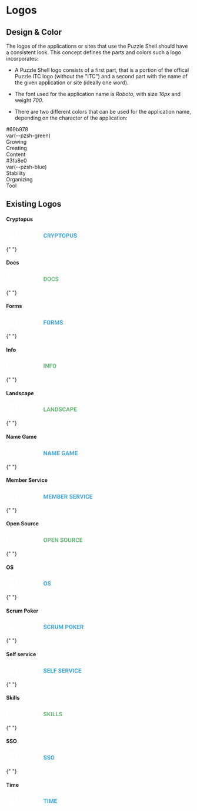 
<Meta title="Puzzle Shell/Components/Logos" />

# Logos

## Design & Color

The logos of the applications or sites that use the Puzzle Shell should have a consistent look. This concept defines the parts and colors such a logo incorporates:

- A Puzzle Shell logo consists of a first part, that is a portion of the offical Puzzle ITC logo (without the "ITC") and a second part with the name of the given application or site (ideally one word).

- The font used for the application name is _Roboto_, with size _16px_ and weight _700_.

- There are two different colors that can be used for the application name, depending on the character of the application:

<div style={{display: "flex", justifyContent: "space-around"}}>
  <div style={{backgroundColor: "#69b978", color: "#fff", width: "200px", height: "200px", borderRadius: "50%", display: "flex", flexDirection: "column", alignItems: "center", justifyContent: "center", textAlign: "center"}}>
    <div style={{fontSize: "1.25rem", fontWeight: "bold", marginBottom: "1rem"}}>
      #69b978<br/>
      var(--pzsh-green)
    </div>
    <div style={{fontSize: "1.25rem"}}>
      Growing<br/>
      Creating<br/>
      Content
    </div>
  </div>

  <div style={{backgroundColor: "#3fa8e0", color: "#fff", width: "200px", height: "200px", borderRadius: "50%", display: "flex", flexDirection: "column", alignItems: "center", justifyContent: "center", textAlign: "center"}}>
    <div style={{fontSize: "1.25rem", fontWeight: "bold", marginBottom: "1rem"}}>
      #3fa8e0<br/>
      var(--pzsh-blue)
    </div>
    <div style={{fontSize: "1.25rem"}}>
      Stability<br/>
      Organizing<br/>
      Tool
    </div>
  </div>
</div>

## Existing Logos

<div style={{backgroundColor: "#1e5a96", padding: "3rem", display: "flex", flexDirection: "column", gap: "3rem"}}>
  <h4 style={{display: "none"}}>Cryptopus</h4>
  <svg width="214" height="32" fill="none" xmlns="http://www.w3.org/2000/svg"><path d="M110.945 19.21c-.088 1.225-.541 2.188-1.359 2.892-.813.703-1.885 1.054-3.219 1.054-1.458 0-2.607-.49-3.445-1.468-.833-.985-1.25-2.334-1.25-4.047v-.696c0-1.093.193-2.057.578-2.89.385-.834.935-1.472 1.648-1.914.719-.448 1.553-.672 2.5-.672 1.313 0 2.37.351 3.172 1.054.802.704 1.266 1.69 1.391 2.961h-2.344c-.057-.734-.263-1.265-.617-1.593-.349-.334-.883-.5-1.602-.5-.781 0-1.367.28-1.757.843-.386.558-.584 1.425-.594 2.602v.86c0 1.228.185 2.127.555 2.695.375.567.963.851 1.765.851.724 0 1.263-.164 1.617-.492.36-.333.565-.846.618-1.54h2.343zm5.75-.374h-1.867V23h-2.344V11.625h4.227c1.344 0 2.38.3 3.109.898.729.6 1.094 1.446 1.094 2.54 0 .775-.169 1.424-.508 1.945-.333.515-.841.927-1.523 1.234l2.461 4.649V23h-2.516l-2.133-4.164zm-1.867-1.898h1.891c.588 0 1.044-.149 1.367-.446.323-.302.484-.716.484-1.242 0-.537-.153-.958-.461-1.266-.302-.307-.768-.46-1.398-.46h-1.883v3.414zm11.422-.188l2.367-5.125h2.563l-3.735 7.25V23h-2.383v-4.125l-3.734-7.25h2.57l2.352 5.125zm8.312 2.242V23h-2.343V11.625h4.437c.854 0 1.604.156 2.25.469.651.312 1.151.758 1.5 1.336.349.573.524 1.226.524 1.96 0 1.115-.383 1.995-1.149 2.641-.76.64-1.815.961-3.164.961h-2.055zm0-1.898h2.094c.62 0 1.091-.146 1.414-.438.328-.291.492-.708.492-1.25 0-.557-.164-1.008-.492-1.351-.328-.344-.781-.521-1.359-.532h-2.149v3.57zm16.547-3.57h-3.484V23h-2.344v-9.477h-3.437v-1.898h9.265v1.898zm10.469 4.046c0 1.12-.198 2.102-.594 2.946-.395.843-.963 1.494-1.703 1.953-.734.458-1.578.687-2.531.687-.943 0-1.784-.226-2.523-.68-.74-.453-1.313-1.098-1.719-1.937-.406-.844-.612-1.812-.617-2.906v-.563c0-1.12.2-2.104.601-2.953.406-.854.977-1.508 1.711-1.96.74-.46 1.583-.688 2.531-.688.948 0 1.789.229 2.524.687.739.453 1.31 1.107 1.711 1.961.406.85.609 1.83.609 2.945v.508zm-2.375-.515c0-1.193-.213-2.1-.641-2.72-.427-.619-1.036-.929-1.828-.929-.786 0-1.393.307-1.82.922-.427.61-.643 1.505-.648 2.688v.554c0 1.162.213 2.063.64 2.703.427.641 1.042.961 1.844.961.786 0 1.391-.307 1.812-.922.422-.62.636-1.52.641-2.703v-.554zm6.422 1.937V23h-2.344V11.625h4.438c.854 0 1.604.156 2.25.469.651.312 1.151.758 1.5 1.336.349.573.523 1.226.523 1.96 0 1.115-.383 1.995-1.148 2.641-.761.64-1.815.961-3.164.961h-2.055zm0-1.898h2.094c.62 0 1.091-.146 1.414-.438.328-.291.492-.708.492-1.25 0-.557-.164-1.008-.492-1.351-.328-.344-.781-.521-1.36-.532h-2.148v3.57zm16.594-5.469v7.492c0 1.245-.391 2.23-1.172 2.953-.776.724-1.839 1.086-3.188 1.086-1.328 0-2.382-.351-3.164-1.054-.781-.704-1.179-1.67-1.195-2.899v-7.578h2.344v7.508c0 .745.177 1.289.531 1.633.359.338.854.507 1.484.507 1.318 0 1.987-.692 2.008-2.078v-7.57h2.352zm7.82 8.39c0-.442-.156-.78-.469-1.015-.312-.24-.875-.49-1.687-.75-.813-.266-1.456-.526-1.93-.781-1.292-.698-1.937-1.638-1.937-2.82 0-.615.172-1.162.515-1.641.349-.485.847-.862 1.492-1.133.651-.27 1.381-.406 2.188-.406.812 0 1.536.148 2.172.445.635.292 1.127.706 1.476 1.242.355.537.532 1.146.532 1.828h-2.344c0-.52-.164-.924-.492-1.21-.328-.292-.789-.438-1.383-.438-.573 0-1.018.122-1.336.367-.318.24-.477.557-.477.953 0 .37.185.68.555.93.375.25.925.484 1.648.703 1.334.401 2.305.898 2.915 1.492.609.594.914 1.334.914 2.219 0 .984-.373 1.758-1.118 2.32-.744.558-1.747.836-3.007.836-.875 0-1.672-.159-2.391-.476-.719-.323-1.268-.763-1.648-1.32-.375-.558-.563-1.204-.563-1.938h2.352c0 1.255.75 1.883 2.25 1.883.557 0 .992-.112 1.304-.336.313-.23.469-.547.469-.953z" fill="#3FA8E0"/><path d="M27.45 4.686c-6.28-6.248-16.461-6.248-22.74 0-6.28 6.249-6.28 16.38 0 22.628 6.279 6.248 16.46 6.248 22.74 0 3.015-3 4.71-7.07 4.71-11.314a15.96 15.96 0 00-4.71-11.314zm-1.24 5.527C25.686 11.77 24 16.442 24 16.442c-.564 1.523-3.863 1.51-8.342 1.523 0 0 2.894-.407 3.73-2.015a38.073 38.073 0 001.822-4.864c-4.455 0-4.853 1.553-4.853 1.553s-2.814 7.836-3.82 10.727c-7.804 0-6.557-3.835-6.557-3.835L9.884 8.635h7.905l-.527 1.57s.643-1.57 5.002-1.57c.002 0 4.471.019 3.946 1.578zM41.45 19.15v4.023h-2.746V11.439h4.787a4.907 4.907 0 013.329 1.067 3.519 3.519 0 011.231 2.8 3.506 3.506 0 01-1.231 2.793 4.938 4.938 0 01-3.329 1.059l-2.042-.008zm0-2.095h2.041c.501.035.994-.142 1.356-.488.316-.34.484-.79.465-1.253a1.802 1.802 0 00-.465-1.281 1.763 1.763 0 00-1.356-.5H41.45v3.522zM58.88 11.437v7.689a3.804 3.804 0 01-1.34 3.112 5.347 5.347 0 01-3.51 1.103 5.402 5.402 0 01-3.54-1.103 3.8 3.8 0 01-1.34-3.112v-7.69h2.747v7.69a2.086 2.086 0 00.559 1.6c.439.37 1.005.556 1.58.52a2.184 2.184 0 001.558-.516 2.11 2.11 0 00.547-1.6v-7.693h2.74zM63.33 21.077h5.37v2.096h-8.74v-1.226l5.273-8.414h-5.297v-2.096h8.691v1.177l-5.298 8.463zM72.927 21.077h5.37v2.096h-8.74v-1.226l5.274-8.414h-5.297v-2.096h8.69v1.177l-5.297 8.463zM82.07 21.077h5.079v2.096h-7.823V11.439h2.747l-.003 9.638zM95.471 18.151H90.85v2.926h5.45v2.096h-8.2V11.439h8.213v2.096H90.85v2.523h4.625l-.004 2.093z" fill="#fff"/></svg>

{" "}

<h4 style={{ display: "none" }}>Docs</h4>
<svg width="214" height="32" fill="none" xmlns="http://www.w3.org/2000/svg">
  <path
    d="M102.016 23V11.625h3.5c1 0 1.893.227 2.679.68a4.674 4.674 0 011.852 1.922c.443.828.664 1.77.664 2.828v.523c0 1.057-.219 1.998-.656 2.82a4.655 4.655 0 01-1.836 1.915c-.792.453-1.685.682-2.68.687h-3.523zm2.343-9.477v7.594h1.133c.917 0 1.617-.3 2.102-.898.484-.6.732-1.456.742-2.57v-.602c0-1.156-.24-2.031-.719-2.625-.479-.6-1.179-.899-2.101-.899h-1.157zm17.407 4.047c0 1.12-.198 2.102-.594 2.946-.396.843-.964 1.494-1.703 1.953-.735.458-1.578.687-2.531.687-.943 0-1.784-.226-2.524-.68-.74-.453-1.312-1.098-1.719-1.937-.406-.844-.612-1.812-.617-2.906v-.563c0-1.12.201-2.104.602-2.953.406-.854.976-1.508 1.711-1.96.739-.46 1.583-.688 2.531-.688.948 0 1.789.229 2.523.687.74.453 1.31 1.107 1.711 1.961.406.85.61 1.83.61 2.945v.508zm-2.375-.515c0-1.193-.214-2.1-.641-2.72-.427-.619-1.036-.929-1.828-.929-.787 0-1.393.307-1.82.922-.428.61-.644 1.505-.649 2.688v.554c0 1.162.214 2.063.641 2.703.427.641 1.041.961 1.844.961.786 0 1.39-.307 1.812-.922.422-.62.635-1.52.641-2.703v-.554zm13.007 2.156c-.088 1.224-.541 2.187-1.359 2.89-.812.704-1.885 1.055-3.219 1.055-1.458 0-2.606-.49-3.445-1.468-.833-.985-1.25-2.334-1.25-4.047v-.696c0-1.093.193-2.057.578-2.89.386-.834.935-1.472 1.649-1.914.718-.448 1.552-.672 2.5-.672 1.312 0 2.369.351 3.171 1.054.803.704 1.266 1.69 1.391 2.961h-2.344c-.057-.734-.263-1.265-.617-1.593-.349-.334-.883-.5-1.601-.5-.782 0-1.368.28-1.758.843-.386.558-.584 1.425-.594 2.602v.86c0 1.228.185 2.127.555 2.695.375.567.963.851 1.765.851.724 0 1.263-.164 1.618-.492.359-.333.565-.846.617-1.54h2.343zm7.438.805c0-.443-.156-.782-.469-1.016-.312-.24-.875-.49-1.687-.75-.813-.266-1.456-.526-1.93-.781-1.292-.698-1.938-1.638-1.938-2.82 0-.615.172-1.162.516-1.641.349-.485.846-.862 1.492-1.133.651-.27 1.381-.406 2.188-.406.812 0 1.536.148 2.172.445.635.292 1.127.706 1.476 1.242.354.537.532 1.146.532 1.828h-2.344c0-.52-.164-.924-.492-1.21-.329-.292-.79-.438-1.383-.438-.573 0-1.018.122-1.336.367-.318.24-.477.557-.477.953 0 .37.185.68.555.93.375.25.924.484 1.648.703 1.334.401 2.305.898 2.914 1.492.61.594.915 1.334.915 2.219 0 .984-.373 1.758-1.118 2.32-.744.558-1.747.836-3.008.836-.874 0-1.671-.159-2.39-.476-.719-.323-1.268-.763-1.649-1.32-.375-.558-.562-1.204-.562-1.938h2.351c0 1.255.75 1.883 2.25 1.883.558 0 .993-.112 1.305-.336.313-.23.469-.547.469-.953z"
    fill="#69B978"
  />
  <path
    d="M27.45 4.686c-6.28-6.248-16.461-6.248-22.74 0-6.28 6.249-6.28 16.38 0 22.628 6.279 6.248 16.46 6.248 22.74 0 3.015-3 4.71-7.07 4.71-11.314a15.96 15.96 0 00-4.71-11.314zm-1.24 5.527C25.686 11.77 24 16.442 24 16.442c-.564 1.523-3.863 1.51-8.342 1.523 0 0 2.894-.407 3.73-2.015a38.073 38.073 0 001.822-4.864c-4.455 0-4.853 1.553-4.853 1.553s-2.814 7.836-3.82 10.727c-7.804 0-6.557-3.835-6.557-3.835L9.884 8.635h7.905l-.527 1.57s.643-1.57 5.002-1.57c.002 0 4.471.019 3.946 1.578zM41.45 19.15v4.023h-2.746V11.439h4.787a4.907 4.907 0 013.329 1.067 3.519 3.519 0 011.231 2.8 3.506 3.506 0 01-1.231 2.793 4.938 4.938 0 01-3.329 1.059l-2.042-.008zm0-2.095h2.041c.501.035.994-.142 1.356-.488.316-.34.484-.79.465-1.253a1.802 1.802 0 00-.465-1.281 1.763 1.763 0 00-1.356-.5H41.45v3.522zM58.88 11.437v7.689a3.804 3.804 0 01-1.34 3.112 5.347 5.347 0 01-3.51 1.103 5.402 5.402 0 01-3.54-1.103 3.8 3.8 0 01-1.34-3.112v-7.69h2.747v7.69a2.086 2.086 0 00.559 1.6c.439.37 1.005.556 1.58.52a2.184 2.184 0 001.558-.516 2.11 2.11 0 00.547-1.6v-7.693h2.74zM63.33 21.077h5.37v2.096h-8.74v-1.226l5.273-8.414h-5.297v-2.096h8.691v1.177l-5.298 8.463zM72.927 21.077h5.37v2.096h-8.74v-1.226l5.274-8.414h-5.297v-2.096h8.69v1.177l-5.297 8.463zM82.07 21.077h5.079v2.096h-7.823V11.439h2.747l-.003 9.638zM95.471 18.151H90.85v2.926h5.45v2.096h-8.2V11.439h8.213v2.096H90.85v2.523h4.625l-.004 2.093z"
    fill="#fff"
  />
</svg>

{" "}

<h4 style={{ display: "none" }}>Forms</h4>
<svg xmlns="http://www.w3.org/2000/svg" width="214" height="32" fill="none">
  <path
    fill="#3FA8E0"
    d="M104.359 11.625V23h-2.343V11.625h2.343Zm4.532 4.86v1.828h-5.172v-1.829h5.172Zm.547-4.86v1.836h-5.719v-1.836h5.719Zm10.703 5.422v.539c0 .865-.118 1.64-.352 2.328a5.115 5.115 0 0 1-.992 1.758c-.427.479-.938.846-1.531 1.101a4.883 4.883 0 0 1-1.961.383 4.914 4.914 0 0 1-1.961-.383 4.4 4.4 0 0 1-1.532-1.101 5.142 5.142 0 0 1-1.007-1.758c-.235-.687-.352-1.463-.352-2.328v-.54c0-.869.117-1.645.352-2.327a5.114 5.114 0 0 1 .992-1.758 4.353 4.353 0 0 1 1.531-1.11 4.918 4.918 0 0 1 1.961-.382 4.88 4.88 0 0 1 1.961.383 4.256 4.256 0 0 1 1.531 1.109c.433.484.766 1.07 1 1.758.24.682.36 1.458.36 2.328Zm-2.368.539v-.555c0-.604-.054-1.135-.164-1.593-.109-.459-.27-.844-.484-1.157a2.097 2.097 0 0 0-.781-.703 2.237 2.237 0 0 0-1.055-.242c-.396 0-.747.08-1.055.242-.302.156-.56.39-.773.703-.208.313-.367.698-.477 1.156-.109.459-.164.99-.164 1.594v.555c0 .599.055 1.13.164 1.594.11.458.271.846.485 1.164.213.312.474.55.781.71.307.162.659.243 1.055.243.396 0 .747-.08 1.054-.242a2.1 2.1 0 0 0 .774-.711c.208-.318.367-.706.476-1.164.11-.464.164-.995.164-1.594Zm4.055-5.961h4.242c.87 0 1.618.13 2.242.39.631.261 1.115.646 1.454 1.157.338.51.507 1.138.507 1.883 0 .61-.104 1.133-.312 1.57a2.938 2.938 0 0 1-.867 1.086 4.5 4.5 0 0 1-1.305.687l-.742.391h-3.688l-.015-1.828h2.742c.411 0 .753-.073 1.023-.219.271-.146.474-.349.61-.61.14-.26.211-.562.211-.905 0-.365-.068-.68-.203-.946a1.375 1.375 0 0 0-.618-.61c-.276-.14-.622-.21-1.039-.21h-1.898V23h-2.344V11.625ZM128.188 23l-2.594-5.07 2.476-.016 2.625 4.977V23h-2.507Zm4.96-11.375h1.985l2.922 8.352 2.922-8.352h1.984L138.852 23h-1.594l-4.11-11.375Zm-1.07 0h1.977l.359 8.14V23h-2.336V11.625Zm9.977 0h1.984V23h-2.344v-3.234l.36-8.141Zm9.961 8.398c0-.203-.032-.385-.094-.546a1.034 1.034 0 0 0-.328-.454 2.916 2.916 0 0 0-.68-.414 9.6 9.6 0 0 0-1.133-.422 14.455 14.455 0 0 1-1.469-.562 6.029 6.029 0 0 1-1.218-.727 3.27 3.27 0 0 1-.828-.976c-.198-.37-.297-.8-.297-1.29 0-.473.104-.903.312-1.288.209-.39.5-.724.875-1a4.16 4.16 0 0 1 1.328-.649 6.019 6.019 0 0 1 1.696-.226c.838 0 1.57.15 2.195.453.625.302 1.109.716 1.453 1.242.349.526.524 1.128.524 1.805h-2.329c0-.334-.07-.625-.211-.875a1.423 1.423 0 0 0-.624-.602c-.277-.146-.626-.219-1.047-.219-.407 0-.745.063-1.016.188a1.35 1.35 0 0 0-.609.492 1.208 1.208 0 0 0-.204.688c0 .192.047.367.141.523.099.156.245.302.438.438.192.135.429.263.711.382.281.12.606.237.976.352.62.187 1.164.398 1.633.633.474.234.87.497 1.187.789.318.291.558.622.719.992.162.37.242.79.242 1.258 0 .495-.096.937-.289 1.328-.192.39-.471.721-.836.992-.364.271-.799.477-1.304.617a6.33 6.33 0 0 1-1.696.211 6.436 6.436 0 0 1-1.664-.218 5.051 5.051 0 0 1-1.492-.68 3.416 3.416 0 0 1-1.062-1.156c-.266-.47-.399-1.024-.399-1.665h2.352c0 .355.054.654.164.899.109.245.263.443.461.594.203.15.442.26.718.328.282.068.589.101.922.101.407 0 .74-.057 1-.172.266-.114.461-.273.586-.476a1.24 1.24 0 0 0 .196-.688Z"
  />
  <path
    fill="#fff"
    d="M27.45 4.686c-6.28-6.248-16.461-6.248-22.74 0-6.28 6.249-6.28 16.38 0 22.628 6.279 6.248 16.46 6.248 22.74 0 3.015-3 4.71-7.07 4.71-11.314a15.96 15.96 0 0 0-4.71-11.314Zm-1.24 5.527C25.686 11.77 24 16.442 24 16.442c-.564 1.523-3.863 1.51-8.342 1.523 0 0 2.894-.407 3.73-2.015a38.073 38.073 0 0 0 1.822-4.864c-4.455 0-4.853 1.553-4.853 1.553s-2.814 7.836-3.82 10.727c-7.804 0-6.557-3.835-6.557-3.835L9.884 8.635h7.905l-.527 1.57s.643-1.57 5.002-1.57c.002 0 4.471.019 3.946 1.578ZM41.45 19.15v4.023h-2.746V11.439h4.787a4.907 4.907 0 0 1 3.329 1.067 3.519 3.519 0 0 1 1.231 2.8 3.506 3.506 0 0 1-1.231 2.793 4.938 4.938 0 0 1-3.329 1.059l-2.042-.008Zm0-2.095h2.041c.501.035.994-.142 1.356-.488.316-.34.484-.79.465-1.253a1.802 1.802 0 0 0-.465-1.281 1.763 1.763 0 0 0-1.356-.5H41.45v3.522ZM58.88 11.437v7.689a3.804 3.804 0 0 1-1.34 3.112 5.347 5.347 0 0 1-3.51 1.103 5.402 5.402 0 0 1-3.54-1.103 3.8 3.8 0 0 1-1.34-3.112v-7.69h2.747v7.69a2.086 2.086 0 0 0 .559 1.6c.439.37 1.005.556 1.58.52a2.184 2.184 0 0 0 1.558-.516 2.11 2.11 0 0 0 .547-1.6v-7.693h2.74ZM63.33 21.077h5.37v2.096h-8.74v-1.226l5.273-8.414h-5.297v-2.096h8.691v1.177l-5.298 8.463ZM72.927 21.077h5.37v2.096h-8.74v-1.226l5.274-8.414h-5.297v-2.096h8.69v1.177l-5.297 8.463ZM82.07 21.077h5.079v2.096h-7.823V11.439h2.747l-.003 9.638ZM95.471 18.151H90.85v2.926h5.45v2.096h-8.2V11.439h8.213v2.096H90.85v2.523h4.625l-.004 2.093Z"
  />
</svg>

{" "}

<h4 style={{ display: "none" }}>Info</h4>
<svg width="214" height="32" fill="none" xmlns="http://www.w3.org/2000/svg">
  <path
    d="M104.508 23h-2.344V11.625h2.344V23zm11.43 0h-2.344l-4.563-7.484V23h-2.343V11.625h2.343l4.571 7.5v-7.5h2.336V23zm8.89-4.648h-4.5V23h-2.344V11.625h7.407v1.898h-5.063v2.938h4.5v1.89zm11.266-.782c0 1.12-.198 2.102-.594 2.946-.396.843-.964 1.494-1.703 1.953-.735.458-1.578.687-2.531.687-.943 0-1.784-.226-2.524-.68-.739-.453-1.312-1.098-1.719-1.937-.406-.844-.612-1.812-.617-2.906v-.563c0-1.12.201-2.104.602-2.953.406-.854.976-1.508 1.711-1.96.739-.46 1.583-.688 2.531-.688.948 0 1.789.229 2.523.687.74.453 1.31 1.107 1.711 1.961.407.85.61 1.83.61 2.945v.508zm-2.375-.515c0-1.193-.214-2.1-.641-2.72-.427-.619-1.036-.929-1.828-.929-.786 0-1.393.307-1.82.922-.427.61-.644 1.505-.649 2.688v.554c0 1.162.214 2.063.641 2.703.427.641 1.042.961 1.844.961.786 0 1.39-.307 1.812-.922.422-.62.636-1.52.641-2.703v-.554z"
    fill="#69B978"
  />
  <path
    d="M27.45 4.686c-6.28-6.248-16.461-6.248-22.74 0-6.28 6.249-6.28 16.38 0 22.628 6.279 6.248 16.46 6.248 22.74 0 3.015-3 4.71-7.07 4.71-11.314a15.96 15.96 0 00-4.71-11.314zm-1.24 5.527C25.686 11.77 24 16.442 24 16.442c-.564 1.523-3.863 1.51-8.342 1.523 0 0 2.894-.407 3.73-2.015a38.073 38.073 0 001.822-4.864c-4.455 0-4.853 1.553-4.853 1.553s-2.814 7.836-3.82 10.727c-7.804 0-6.557-3.835-6.557-3.835L9.884 8.635h7.905l-.527 1.57s.643-1.57 5.002-1.57c.002 0 4.471.019 3.946 1.578zM41.45 19.15v4.023h-2.746V11.439h4.787a4.907 4.907 0 013.329 1.067 3.519 3.519 0 011.231 2.8 3.505 3.505 0 01-1.231 2.793 4.938 4.938 0 01-3.329 1.059l-2.042-.008zm0-2.095h2.041c.501.035.994-.142 1.356-.488.316-.34.484-.79.465-1.253a1.802 1.802 0 00-.465-1.281 1.762 1.762 0 00-1.356-.5H41.45v3.522zM58.88 11.437v7.689a3.805 3.805 0 01-1.34 3.112 5.347 5.347 0 01-3.51 1.103 5.402 5.402 0 01-3.54-1.103 3.8 3.8 0 01-1.34-3.112v-7.69h2.747v7.69a2.086 2.086 0 00.559 1.6c.439.37 1.005.556 1.58.52a2.185 2.185 0 001.558-.516 2.111 2.111 0 00.547-1.6v-7.693h2.74zM63.33 21.077h5.37v2.096h-8.74v-1.226l5.273-8.414h-5.297v-2.096h8.691v1.177l-5.298 8.463zM72.927 21.077h5.37v2.096h-8.74v-1.226l5.274-8.414h-5.297v-2.096h8.69v1.177l-5.297 8.463zM82.07 21.077h5.079v2.096h-7.823V11.439h2.747l-.003 9.638zM95.471 18.151H90.85v2.926h5.45v2.096h-8.2V11.439h8.213v2.096H90.85v2.523h4.625l-.004 2.093z"
    fill="#fff"
  />
</svg>

{" "}

<h4 style={{ display: "none" }}>Landscape</h4>
<svg width="214" height="32" fill="none" xmlns="http://www.w3.org/2000/svg">
  <path
    d="M104.359 21.117h4.977V23h-7.32V11.625h2.343v9.492zm12.907-.46h-4.11L112.375 23h-2.492l4.234-11.375h2.172L120.547 23h-2.492l-.789-2.344zm-3.477-1.9h2.844l-1.43-4.257-1.414 4.258zM130.859 23h-2.343l-4.563-7.484V23h-2.344V11.625h2.344l4.57 7.5v-7.5h2.336V23zm2.047 0V11.625h3.5c1 0 1.893.227 2.68.68a4.674 4.674 0 011.852 1.922c.442.828.664 1.77.664 2.828v.523c0 1.057-.219 1.998-.657 2.82a4.642 4.642 0 01-1.836 1.915c-.791.453-1.685.682-2.679.687h-3.524zm2.344-9.477v7.594h1.133c.916 0 1.617-.3 2.101-.898.485-.6.732-1.456.743-2.57v-.602c0-1.156-.24-2.031-.719-2.625-.479-.6-1.18-.899-2.102-.899h-1.156zm13.961 6.493c0-.443-.156-.782-.469-1.016-.312-.24-.875-.49-1.687-.75-.813-.266-1.456-.526-1.93-.781-1.292-.698-1.937-1.638-1.937-2.82 0-.615.171-1.162.515-1.641.349-.485.846-.862 1.492-1.133.651-.27 1.381-.406 2.188-.406.812 0 1.536.148 2.172.445.635.292 1.127.706 1.476 1.242.354.537.531 1.146.531 1.828h-2.343c0-.52-.164-.924-.492-1.21-.329-.292-.789-.438-1.383-.438-.573 0-1.018.122-1.336.367-.318.24-.477.557-.477.953 0 .37.185.68.555.93.375.25.924.484 1.648.703 1.334.401 2.305.898 2.914 1.492.61.594.914 1.334.914 2.219 0 .984-.372 1.758-1.117 2.32-.744.558-1.747.836-3.007.836-.876 0-1.672-.159-2.391-.476-.719-.323-1.268-.763-1.649-1.32-.375-.558-.562-1.204-.562-1.938h2.352c0 1.255.75 1.883 2.25 1.883.557 0 .992-.112 1.304-.336.313-.23.469-.547.469-.953zm12.875-.805c-.089 1.224-.542 2.187-1.359 2.89-.813.704-1.886 1.055-3.219 1.055-1.459 0-2.607-.49-3.446-1.468-.833-.985-1.25-2.334-1.25-4.047v-.696c0-1.093.193-2.057.579-2.89.385-.834.935-1.472 1.648-1.914.719-.448 1.552-.672 2.5-.672 1.313 0 2.37.351 3.172 1.054.802.704 1.266 1.69 1.391 2.961h-2.344c-.057-.734-.263-1.265-.617-1.593-.349-.334-.883-.5-1.602-.5-.781 0-1.367.28-1.758.843-.385.558-.583 1.425-.593 2.602v.86c0 1.228.184 2.127.554 2.695.375.567.964.851 1.766.851.724 0 1.263-.164 1.617-.492.359-.333.565-.846.617-1.54h2.344zm7.961 1.445h-4.109L165.156 23h-2.492l4.234-11.375h2.172L173.328 23h-2.492l-.789-2.344zm-3.477-1.898h2.844l-1.43-4.258-1.414 4.258zm10.164.234V23h-2.343V11.625h4.437c.854 0 1.604.156 2.25.469.651.312 1.151.758 1.5 1.336.349.573.524 1.226.524 1.96 0 1.115-.383 1.995-1.149 2.641-.76.64-1.815.961-3.164.961h-2.055zm0-1.898h2.094c.62 0 1.091-.146 1.414-.438.328-.291.492-.708.492-1.25 0-.557-.164-1.008-.492-1.351-.328-.344-.781-.521-1.359-.532h-2.149v3.57zm14.828.976h-4.5v3.047h5.282V23h-7.625V11.625h7.609v1.898h-5.266v2.711h4.5v1.836z"
    fill="#69B978"
  />
  <path
    d="M27.45 4.686c-6.28-6.248-16.461-6.248-22.74 0-6.28 6.249-6.28 16.38 0 22.628 6.279 6.248 16.46 6.248 22.74 0 3.015-3 4.71-7.07 4.71-11.314a15.96 15.96 0 00-4.71-11.314zm-1.24 5.527C25.686 11.77 24 16.442 24 16.442c-.564 1.523-3.863 1.51-8.342 1.523 0 0 2.894-.407 3.73-2.015a38.073 38.073 0 001.822-4.864c-4.455 0-4.853 1.553-4.853 1.553s-2.814 7.836-3.82 10.727c-7.804 0-6.557-3.835-6.557-3.835L9.884 8.635h7.905l-.527 1.57s.643-1.57 5.002-1.57c.002 0 4.471.019 3.946 1.578zM41.45 19.15v4.023h-2.746V11.439h4.787a4.907 4.907 0 013.329 1.067 3.519 3.519 0 011.231 2.8 3.505 3.505 0 01-1.231 2.793 4.938 4.938 0 01-3.329 1.059l-2.042-.008zm0-2.095h2.041c.501.035.994-.142 1.356-.488.316-.34.484-.79.465-1.253a1.802 1.802 0 00-.465-1.281 1.762 1.762 0 00-1.356-.5H41.45v3.522zM58.88 11.437v7.689a3.805 3.805 0 01-1.34 3.112 5.347 5.347 0 01-3.51 1.103 5.402 5.402 0 01-3.54-1.103 3.8 3.8 0 01-1.34-3.112v-7.69h2.747v7.69a2.086 2.086 0 00.559 1.6c.439.37 1.005.556 1.58.52a2.185 2.185 0 001.558-.516 2.111 2.111 0 00.547-1.6v-7.693h2.74zM63.33 21.077h5.37v2.096h-8.74v-1.226l5.273-8.414h-5.297v-2.096h8.691v1.177l-5.298 8.463zM72.927 21.077h5.37v2.096h-8.74v-1.226l5.274-8.414h-5.297v-2.096h8.69v1.177l-5.297 8.463zM82.07 21.077h5.079v2.096h-7.823V11.439h2.747l-.003 9.638zM95.471 18.151H90.85v2.926h5.45v2.096h-8.2V11.439h8.213v2.096H90.85v2.523h4.625l-.004 2.093z"
    fill="#fff"
  />
</svg>

{" "}

<h4 style={{ display: "none" }}>Name Game</h4>
<svg xmlns="http://www.w3.org/2000/svg" width="214" height="32" fill="none">
  <path
    fill="#3FA8E0"
    d="M111.266 23h-2.344l-4.563-7.484V23h-2.343V11.625h2.343l4.571 7.5v-7.5h2.336V23Zm8.609-2.344h-4.109L114.984 23h-2.492l4.235-11.375h2.171L123.156 23h-2.492l-.789-2.344Zm-3.477-1.898h2.844l-1.43-4.258-1.414 4.258Zm10.883-7.133 2.922 8.25 2.906-8.25h3.079V23h-2.352v-3.11l.234-5.367L131 23h-1.609l-3.063-8.469.234 5.36V23h-2.343V11.625h3.062Zm17.797 6.445h-4.5v3.047h5.281V23h-7.625V11.625h7.61v1.898h-5.266v2.711h4.5v1.836Zm15.141 3.492c-.422.506-1.018.899-1.789 1.18-.771.276-1.625.414-2.563.414-.984 0-1.849-.213-2.594-.64-.739-.433-1.312-1.058-1.718-1.875-.401-.818-.607-1.779-.617-2.883v-.774c0-1.135.19-2.117.57-2.945.385-.833.937-1.469 1.656-1.906.724-.443 1.57-.664 2.539-.664 1.349 0 2.404.323 3.164.969.761.64 1.211 1.575 1.352 2.804h-2.281c-.105-.65-.336-1.127-.696-1.43-.354-.302-.844-.453-1.469-.453-.796 0-1.403.3-1.82.899-.417.599-.627 1.49-.633 2.672v.726c0 1.193.227 2.094.68 2.703.453.61 1.117.914 1.992.914.88 0 1.508-.187 1.883-.562V18.75h-2.133v-1.727h4.477v4.54Zm8.328-.906h-4.109L163.656 23h-2.492l4.234-11.375h2.172L171.828 23h-2.492l-.789-2.344Zm-3.477-1.898h2.844l-1.43-4.258-1.414 4.258Zm10.883-7.133 2.922 8.25 2.906-8.25h3.078V23h-2.351v-3.11l.234-5.367-3.07 8.477h-1.61L175 14.531l.234 5.36V23h-2.343V11.625h3.062Zm17.797 6.445h-4.5v3.047h5.281V23h-7.625V11.625h7.61v1.898h-5.266v2.711h4.5v1.836Z"
  />
  <path
    fill="#fff"
    d="M27.45 4.686c-6.28-6.248-16.461-6.248-22.74 0-6.28 6.249-6.28 16.38 0 22.628 6.279 6.248 16.46 6.248 22.74 0 3.015-3 4.71-7.07 4.71-11.314a15.96 15.96 0 0 0-4.71-11.314Zm-1.24 5.527C25.686 11.77 24 16.442 24 16.442c-.564 1.523-3.863 1.51-8.342 1.523 0 0 2.894-.407 3.73-2.015a38.073 38.073 0 0 0 1.822-4.864c-4.455 0-4.853 1.553-4.853 1.553s-2.814 7.836-3.82 10.727c-7.804 0-6.557-3.835-6.557-3.835L9.884 8.635h7.905l-.527 1.57s.643-1.57 5.002-1.57c.002 0 4.471.019 3.946 1.578ZM41.45 19.15v4.023h-2.746V11.439h4.787a4.907 4.907 0 0 1 3.329 1.067 3.519 3.519 0 0 1 1.231 2.8 3.506 3.506 0 0 1-1.231 2.793 4.938 4.938 0 0 1-3.329 1.059l-2.042-.008Zm0-2.095h2.041c.501.035.994-.142 1.356-.488.316-.34.484-.79.465-1.253a1.802 1.802 0 0 0-.465-1.281 1.763 1.763 0 0 0-1.356-.5H41.45v3.522ZM58.88 11.437v7.689a3.804 3.804 0 0 1-1.34 3.112 5.347 5.347 0 0 1-3.51 1.103 5.402 5.402 0 0 1-3.54-1.103 3.8 3.8 0 0 1-1.34-3.112v-7.69h2.747v7.69a2.086 2.086 0 0 0 .559 1.6c.439.37 1.005.556 1.58.52a2.184 2.184 0 0 0 1.558-.516 2.11 2.11 0 0 0 .547-1.6v-7.693h2.74ZM63.33 21.077h5.37v2.096h-8.74v-1.226l5.273-8.414h-5.297v-2.096h8.691v1.177l-5.298 8.463ZM72.927 21.077h5.37v2.096h-8.74v-1.226l5.274-8.414h-5.297v-2.096h8.69v1.177l-5.297 8.463ZM82.07 21.077h5.079v2.096h-7.823V11.439h2.747l-.003 9.638ZM95.471 18.151H90.85v2.926h5.45v2.096h-8.2V11.439h8.213v2.096H90.85v2.523h4.625l-.004 2.093Z"
  />
</svg>

{" "}

<h4 style={{ display: "none" }}>Member Service</h4>
<svg xmlns="http://www.w3.org/2000/svg" width="235" height="32" fill="none">
  <path
    fill="#3FA8E0"
    d="M103.086 11.625h1.984l2.922 8.352 2.922-8.352h1.984L108.789 23h-1.594l-4.109-11.375Zm-1.07 0h1.976l.36 8.14V23h-2.336V11.625Zm9.976 0h1.985V23h-2.344v-3.234l.359-8.141Zm11.672 9.547V23h-6.055v-1.828h6.055Zm-5.289-9.547V23h-2.344V11.625h2.344Zm4.5 4.633v1.781h-5.266v-1.781h5.266Zm.781-4.633v1.836h-6.047v-1.836h6.047Zm2.446 0h1.984l2.922 8.352 2.922-8.352h1.984L131.805 23h-1.594l-4.109-11.375Zm-1.071 0h1.977l.359 8.14V23h-2.336V11.625Zm9.977 0h1.984V23h-2.344v-3.234l.36-8.141Zm8.492 6.383h-2.922l-.016-1.61h2.454c.432 0 .786-.054 1.062-.164.276-.114.482-.278.617-.492.141-.219.211-.484.211-.797 0-.354-.067-.64-.203-.86-.13-.218-.336-.377-.617-.476-.276-.099-.633-.148-1.07-.148h-1.625V23h-2.344V11.625h3.969c.661 0 1.252.063 1.773.188.526.124.971.315 1.336.57.365.255.643.578.836.969.193.385.289.843.289 1.375 0 .468-.107.9-.32 1.296-.209.396-.539.72-.992.97-.448.25-1.034.387-1.758.413l-.68.602ZM143.398 23h-3.46l.914-1.828h2.546c.412 0 .748-.065 1.008-.195.261-.136.453-.318.578-.547.125-.23.188-.492.188-.79 0-.333-.057-.622-.172-.867a1.156 1.156 0 0 0-.531-.562c-.245-.135-.568-.203-.969-.203h-2.258l.016-1.61h2.812l.539.633c.693-.01 1.25.112 1.672.367.427.25.737.576.93.977.198.401.297.83.297 1.29 0 .728-.159 1.343-.477 1.843-.317.495-.784.867-1.398 1.117-.61.25-1.354.375-2.235.375Zm13.5-1.828V23h-6.054v-1.828h6.054Zm-5.289-9.547V23h-2.343V11.625h2.343Zm4.5 4.633v1.781h-5.265v-1.781h5.265Zm.782-4.633v1.836h-6.047v-1.836h6.047Zm1.375 0h4.242c.87 0 1.617.13 2.242.39.63.261 1.115.646 1.453 1.157.339.51.508 1.138.508 1.883 0 .61-.104 1.133-.313 1.57a2.938 2.938 0 0 1-.867 1.086c-.37.286-.804.516-1.304.687l-.743.391h-3.687l-.016-1.828h2.742c.412 0 .753-.073 1.024-.219a1.43 1.43 0 0 0 .609-.61c.141-.26.211-.562.211-.905 0-.365-.068-.68-.203-.946a1.368 1.368 0 0 0-.617-.61c-.276-.14-.623-.21-1.039-.21h-1.899V23h-2.343V11.625ZM164.625 23l-2.594-5.07 2.477-.016 2.625 4.977V23h-2.508Zm13.797-2.977c0-.203-.031-.385-.094-.546a1.034 1.034 0 0 0-.328-.454 2.894 2.894 0 0 0-.68-.414 9.575 9.575 0 0 0-1.132-.422 14.276 14.276 0 0 1-1.469-.562 6.01 6.01 0 0 1-1.219-.727 3.27 3.27 0 0 1-.828-.976c-.198-.37-.297-.8-.297-1.29 0-.473.104-.903.313-1.288.208-.39.5-.724.874-1a4.165 4.165 0 0 1 1.329-.649 6.007 6.007 0 0 1 1.695-.226c.838 0 1.57.15 2.195.453.625.302 1.11.716 1.453 1.242.349.526.524 1.128.524 1.805h-2.328c0-.334-.071-.625-.211-.875a1.43 1.43 0 0 0-.625-.602c-.276-.146-.625-.219-1.047-.219-.406 0-.745.063-1.016.188a1.35 1.35 0 0 0-.609.492 1.207 1.207 0 0 0-.203.688c0 .192.047.367.14.523.099.156.245.302.438.438.193.135.43.263.711.382.281.12.607.237.976.352.62.187 1.164.398 1.633.633.474.234.87.497 1.188.789.317.291.557.622.718.992.162.37.243.79.243 1.258 0 .495-.097.937-.289 1.328-.193.39-.472.721-.836.992-.365.271-.8.477-1.305.617-.505.14-1.07.211-1.695.211a6.425 6.425 0 0 1-1.664-.218 5.057 5.057 0 0 1-1.493-.68 3.436 3.436 0 0 1-1.062-1.156c-.266-.47-.399-1.024-.399-1.665h2.352c0 .355.055.654.164.899.109.245.263.443.461.594.203.15.443.26.719.328.281.068.588.101.922.101.406 0 .739-.057 1-.172.265-.114.461-.273.586-.476.13-.203.195-.432.195-.688Zm11.57 1.149V23h-6.054v-1.828h6.054Zm-5.289-9.547V23h-2.344V11.625h2.344Zm4.5 4.633v1.781h-5.265v-1.781h5.265Zm.781-4.633v1.836h-6.046v-1.836h6.046Zm1.375 0h4.243c.869 0 1.617.13 2.242.39.63.261 1.114.646 1.453 1.157.338.51.508 1.138.508 1.883 0 .61-.104 1.133-.313 1.57a2.938 2.938 0 0 1-.867 1.086 4.5 4.5 0 0 1-1.305.687l-.742.391h-3.687l-.016-1.828h2.742c.412 0 .753-.073 1.024-.219.27-.146.474-.349.609-.61.141-.26.211-.562.211-.905 0-.365-.068-.68-.203-.946a1.373 1.373 0 0 0-.617-.61c-.276-.14-.623-.21-1.039-.21h-1.899V23h-2.344V11.625ZM197.719 23l-2.594-5.07 2.477-.016 2.625 4.977V23h-2.508Zm7.836-2.375 2.679-9h2.61L206.883 23h-1.719l.391-2.375Zm-2.469-9 2.672 9 .406 2.375h-1.734l-3.938-11.375h2.594Zm11.312 0V23h-2.336V11.625h2.336Zm8.79 7.602h2.335c-.046.765-.257 1.445-.632 2.039a3.771 3.771 0 0 1-1.555 1.39c-.662.334-1.458.5-2.391.5-.729 0-1.383-.125-1.961-.375a4.168 4.168 0 0 1-1.484-1.093c-.406-.474-.716-1.047-.93-1.72-.213-.671-.32-1.424-.32-2.257v-.79c0-.832.109-1.585.328-2.257.224-.677.542-1.252.953-1.726a4.25 4.25 0 0 1 1.492-1.094c.579-.255 1.224-.383 1.938-.383.948 0 1.747.172 2.398.516a3.757 3.757 0 0 1 1.524 1.421c.364.605.583 1.292.656 2.063h-2.344c-.026-.458-.117-.846-.273-1.164a1.55 1.55 0 0 0-.711-.727c-.313-.166-.729-.25-1.25-.25-.391 0-.732.073-1.023.22a1.9 1.9 0 0 0-.735.663c-.198.297-.346.672-.445 1.125a7.764 7.764 0 0 0-.141 1.578v.805c0 .588.044 1.107.133 1.555.089.442.224.817.406 1.125.188.302.427.53.719.687.297.151.654.227 1.07.227.49 0 .894-.078 1.211-.235a1.62 1.62 0 0 0 .727-.695c.172-.307.273-.69.305-1.148Zm11.507 1.945V23h-6.054v-1.828h6.054Zm-5.289-9.547V23h-2.344V11.625h2.344Zm4.5 4.633v1.781h-5.265v-1.781h5.265Zm.782-4.633v1.836h-6.047v-1.836h6.047Z"
  />
  <path
    fill="#fff"
    d="M27.45 4.686c-6.28-6.248-16.461-6.248-22.74 0-6.28 6.249-6.28 16.38 0 22.628 6.279 6.248 16.46 6.248 22.74 0 3.015-3 4.71-7.07 4.71-11.314a15.96 15.96 0 0 0-4.71-11.314Zm-1.24 5.527C25.686 11.77 24 16.442 24 16.442c-.564 1.523-3.863 1.51-8.342 1.523 0 0 2.894-.407 3.73-2.015a38.073 38.073 0 0 0 1.822-4.864c-4.455 0-4.853 1.553-4.853 1.553s-2.814 7.836-3.82 10.727c-7.804 0-6.557-3.835-6.557-3.835L9.884 8.635h7.905l-.527 1.57s.643-1.57 5.002-1.57c.002 0 4.471.019 3.946 1.578ZM41.45 19.15v4.023h-2.746V11.439h4.787a4.907 4.907 0 0 1 3.329 1.067 3.519 3.519 0 0 1 1.231 2.8 3.506 3.506 0 0 1-1.231 2.793 4.938 4.938 0 0 1-3.329 1.059l-2.042-.008Zm0-2.095h2.041c.501.035.994-.142 1.356-.488.316-.34.484-.79.465-1.253a1.802 1.802 0 0 0-.465-1.281 1.763 1.763 0 0 0-1.356-.5H41.45v3.522ZM58.88 11.437v7.689a3.804 3.804 0 0 1-1.34 3.112 5.347 5.347 0 0 1-3.51 1.103 5.402 5.402 0 0 1-3.54-1.103 3.8 3.8 0 0 1-1.34-3.112v-7.69h2.747v7.69a2.086 2.086 0 0 0 .559 1.6c.439.37 1.005.556 1.58.52a2.184 2.184 0 0 0 1.558-.516 2.11 2.11 0 0 0 .547-1.6v-7.693h2.74ZM63.33 21.077h5.37v2.096h-8.74v-1.226l5.273-8.414h-5.297v-2.096h8.691v1.177l-5.298 8.463ZM72.927 21.077h5.37v2.096h-8.74v-1.226l5.274-8.414h-5.297v-2.096h8.69v1.177l-5.297 8.463ZM82.07 21.077h5.079v2.096h-7.823V11.439h2.747l-.003 9.638ZM95.471 18.151H90.85v2.926h5.45v2.096h-8.2V11.439h8.213v2.096H90.85v2.523h4.625l-.004 2.093Z"
  />
</svg>

{" "}

<h4 style={{ display: "none" }}>Open Source</h4>
<svg xmlns="http://www.w3.org/2000/svg" width="214" height="32" fill="none">
  <path
    fill="#69B978"
    d="M111.359 17.047v.539c0 .865-.117 1.64-.351 2.328-.235.688-.565 1.273-.992 1.758-.427.479-.938.846-1.532 1.101-.588.256-1.242.383-1.961.383a4.918 4.918 0 0 1-1.961-.383 4.406 4.406 0 0 1-1.531-1.101 5.16 5.16 0 0 1-1.008-1.758c-.234-.687-.351-1.463-.351-2.328v-.54c0-.869.117-1.645.351-2.327a5.132 5.132 0 0 1 .993-1.758 4.344 4.344 0 0 1 1.531-1.11 4.914 4.914 0 0 1 1.961-.382 4.88 4.88 0 0 1 1.961.383A4.265 4.265 0 0 1 110 12.96c.432.484.766 1.07 1 1.758.24.682.359 1.458.359 2.328Zm-2.367.539v-.555c0-.604-.054-1.135-.164-1.593a3.46 3.46 0 0 0-.484-1.157 2.093 2.093 0 0 0-.782-.703 2.23 2.23 0 0 0-1.054-.242c-.396 0-.748.08-1.055.242-.302.156-.56.39-.773.703-.209.313-.368.698-.477 1.156-.109.459-.164.99-.164 1.594v.555c0 .599.055 1.13.164 1.594.109.458.271.846.485 1.164.213.312.473.55.781.71.307.162.659.243 1.054.243.396 0 .748-.08 1.055-.242.307-.162.565-.399.774-.711.208-.318.367-.706.476-1.164.11-.464.164-.995.164-1.594Zm8.485 1.36h-2.899v-1.829h2.899c.447 0 .812-.073 1.093-.219.282-.15.487-.359.618-.625.13-.265.195-.565.195-.898 0-.338-.065-.654-.195-.945a1.58 1.58 0 0 0-.618-.703c-.281-.178-.646-.266-1.093-.266h-2.086V23h-2.344V11.625h4.43c.89 0 1.653.162 2.289.484.64.318 1.13.758 1.468 1.32.339.563.508 1.206.508 1.93 0 .735-.169 1.37-.508 1.907-.338.536-.828.95-1.468 1.242-.636.291-1.399.437-2.289.437Zm13.515 2.226V23h-6.054v-1.828h6.054Zm-5.289-9.547V23h-2.344V11.625h2.344Zm4.5 4.633v1.781h-5.265v-1.781h5.265Zm.781-4.633v1.836h-6.046v-1.836h6.046Zm10.633 0V23h-2.344l-4.57-7.625V23h-2.344V11.625h2.344l4.578 7.633v-7.633h2.336Zm11.945 8.398c0-.203-.031-.385-.093-.546a1.042 1.042 0 0 0-.328-.454 2.916 2.916 0 0 0-.68-.414 9.6 9.6 0 0 0-1.133-.422 14.365 14.365 0 0 1-1.469-.562 6.029 6.029 0 0 1-1.218-.727 3.289 3.289 0 0 1-.829-.976c-.197-.37-.296-.8-.296-1.29 0-.473.104-.903.312-1.288.208-.39.5-.724.875-1a4.16 4.16 0 0 1 1.328-.649 6.019 6.019 0 0 1 1.696-.226c.838 0 1.57.15 2.195.453.625.302 1.109.716 1.453 1.242.349.526.523 1.128.523 1.805h-2.328c0-.334-.07-.625-.211-.875a1.42 1.42 0 0 0-.625-.602c-.276-.146-.625-.219-1.046-.219-.407 0-.745.063-1.016.188-.271.12-.474.284-.61.492a1.214 1.214 0 0 0-.203.688c0 .192.047.367.141.523.099.156.245.302.438.438.192.135.429.263.71.382.282.12.607.237.977.352.62.187 1.164.398 1.633.633.474.234.87.497 1.187.789.318.291.558.622.719.992.162.37.242.79.242 1.258 0 .495-.096.937-.289 1.328-.193.39-.471.721-.836.992-.364.271-.799.477-1.304.617a6.33 6.33 0 0 1-1.696.211 6.436 6.436 0 0 1-1.664-.218 5.051 5.051 0 0 1-1.492-.68 3.429 3.429 0 0 1-1.063-1.156c-.265-.47-.398-1.024-.398-1.665h2.352c0 .355.054.654.164.899.109.245.263.443.461.594.203.15.442.26.718.328.282.068.589.101.922.101.407 0 .74-.057 1-.172.266-.114.461-.273.586-.476.13-.203.195-.432.195-.688Zm13.282-2.976v.539c0 .865-.117 1.64-.352 2.328a5.115 5.115 0 0 1-.992 1.758c-.427.479-.938.846-1.531 1.101a4.88 4.88 0 0 1-1.961.383 4.914 4.914 0 0 1-1.961-.383 4.388 4.388 0 0 1-1.531-1.101 5.128 5.128 0 0 1-1.008-1.758c-.235-.687-.352-1.463-.352-2.328v-.54c0-.869.117-1.645.352-2.327a5.114 5.114 0 0 1 .992-1.758 4.353 4.353 0 0 1 1.531-1.11 4.918 4.918 0 0 1 1.961-.382c.719 0 1.373.127 1.961.383a4.256 4.256 0 0 1 1.531 1.109c.433.484.766 1.07 1 1.758.24.682.36 1.458.36 2.328Zm-2.367.539v-.555c0-.604-.055-1.135-.165-1.593-.109-.459-.27-.844-.484-1.157a2.09 2.09 0 0 0-.781-.703 2.234 2.234 0 0 0-1.055-.242c-.396 0-.747.08-1.054.242a2.11 2.11 0 0 0-.774.703 3.561 3.561 0 0 0-.476 1.156c-.11.459-.165.99-.165 1.594v.555c0 .599.055 1.13.165 1.594.109.458.27.846.484 1.164.213.312.474.55.781.71.307.162.659.243 1.055.243.396 0 .747-.08 1.054-.242.308-.162.566-.399.774-.711.208-.318.367-.706.476-1.164.11-.464.165-.995.165-1.594Zm10.335-5.961h2.336v7.516c0 .875-.187 1.612-.562 2.21a3.473 3.473 0 0 1-1.539 1.352c-.651.302-1.401.453-2.25.453s-1.604-.15-2.266-.453a3.52 3.52 0 0 1-1.547-1.351c-.369-.6-.554-1.336-.554-2.211v-7.516h2.343v7.516c0 .51.081.927.243 1.25.161.323.393.56.695.71.307.152.669.227 1.086.227.427 0 .789-.075 1.086-.226.302-.151.531-.389.687-.711.162-.323.242-.74.242-1.25v-7.516Zm4.266 0h4.242c.87 0 1.618.13 2.242.39.631.261 1.115.646 1.454 1.157.338.51.507 1.138.507 1.883 0 .61-.104 1.133-.312 1.57a2.938 2.938 0 0 1-.867 1.086 4.5 4.5 0 0 1-1.305.687l-.742.391h-3.688l-.015-1.828h2.742c.411 0 .753-.073 1.023-.219.271-.146.474-.349.61-.61.14-.26.211-.562.211-.905 0-.365-.068-.68-.203-.946a1.375 1.375 0 0 0-.618-.61c-.276-.14-.622-.21-1.039-.21h-1.898V23h-2.344V11.625ZM185.438 23l-2.594-5.07 2.476-.016 2.625 4.977V23h-2.507Zm10.484-3.773h2.336c-.047.765-.258 1.445-.633 2.039a3.771 3.771 0 0 1-1.555 1.39c-.661.334-1.458.5-2.39.5-.729 0-1.383-.125-1.961-.375a4.18 4.18 0 0 1-1.485-1.093 4.867 4.867 0 0 1-.929-1.72c-.214-.671-.321-1.424-.321-2.257v-.79c0-.832.11-1.585.328-2.257.224-.677.542-1.252.954-1.726a4.241 4.241 0 0 1 1.492-1.094c.578-.255 1.224-.383 1.937-.383.948 0 1.748.172 2.399.516a3.755 3.755 0 0 1 1.523 1.421c.365.605.584 1.292.656 2.063h-2.343c-.026-.458-.118-.846-.274-1.164a1.55 1.55 0 0 0-.711-.727c-.312-.166-.729-.25-1.25-.25-.39 0-.731.073-1.023.22a1.89 1.89 0 0 0-.734.663c-.198.297-.347.672-.446 1.125a7.77 7.77 0 0 0-.14 1.578v.805c0 .588.044 1.107.132 1.555.089.442.224.817.407 1.125.187.302.427.53.718.687.297.151.654.227 1.071.227.489 0 .893-.078 1.211-.235.317-.156.56-.388.726-.695.172-.307.274-.69.305-1.148Zm11.508 1.945V23h-6.055v-1.828h6.055Zm-5.289-9.547V23h-2.344V11.625h2.344Zm4.5 4.633v1.781h-5.266v-1.781h5.266Zm.781-4.633v1.836h-6.047v-1.836h6.047Z"
  />
  <path
    fill="#fff"
    d="M27.45 4.686c-6.28-6.248-16.461-6.248-22.74 0-6.28 6.249-6.28 16.38 0 22.628 6.279 6.248 16.46 6.248 22.74 0 3.015-3 4.71-7.07 4.71-11.314a15.96 15.96 0 0 0-4.71-11.314Zm-1.24 5.527C25.686 11.77 24 16.442 24 16.442c-.564 1.523-3.863 1.51-8.342 1.523 0 0 2.894-.407 3.73-2.015a38.073 38.073 0 0 0 1.822-4.864c-4.455 0-4.853 1.553-4.853 1.553s-2.814 7.836-3.82 10.727c-7.804 0-6.557-3.835-6.557-3.835L9.884 8.635h7.905l-.527 1.57s.643-1.57 5.002-1.57c.002 0 4.471.019 3.946 1.578ZM41.45 19.15v4.023h-2.746V11.439h4.787a4.907 4.907 0 0 1 3.329 1.067 3.519 3.519 0 0 1 1.231 2.8 3.506 3.506 0 0 1-1.231 2.793 4.938 4.938 0 0 1-3.329 1.059l-2.042-.008Zm0-2.095h2.041c.501.035.994-.142 1.356-.488.316-.34.484-.79.465-1.253a1.802 1.802 0 0 0-.465-1.281 1.763 1.763 0 0 0-1.356-.5H41.45v3.522ZM58.88 11.437v7.689a3.804 3.804 0 0 1-1.34 3.112 5.347 5.347 0 0 1-3.51 1.103 5.402 5.402 0 0 1-3.54-1.103 3.8 3.8 0 0 1-1.34-3.112v-7.69h2.747v7.69a2.086 2.086 0 0 0 .559 1.6c.439.37 1.005.556 1.58.52a2.184 2.184 0 0 0 1.558-.516 2.11 2.11 0 0 0 .547-1.6v-7.693h2.74ZM63.33 21.077h5.37v2.096h-8.74v-1.226l5.273-8.414h-5.297v-2.096h8.691v1.177l-5.298 8.463ZM72.927 21.077h5.37v2.096h-8.74v-1.226l5.274-8.414h-5.297v-2.096h8.69v1.177l-5.297 8.463ZM82.07 21.077h5.079v2.096h-7.823V11.439h2.747l-.003 9.638ZM95.471 18.151H90.85v2.926h5.45v2.096h-8.2V11.439h8.213v2.096H90.85v2.523h4.625l-.004 2.093Z"
  />
</svg>

{" "}

<h4 style={{ display: "none" }}>OS</h4>
<svg width="214" height="32" fill="none" xmlns="http://www.w3.org/2000/svg">
  <path
    d="M111.359 17.57c0 1.12-.198 2.102-.593 2.946-.396.843-.964 1.494-1.704 1.953-.734.458-1.578.687-2.531.687-.942 0-1.784-.226-2.523-.68-.74-.453-1.313-1.098-1.719-1.937-.406-.844-.612-1.812-.617-2.906v-.563c0-1.12.2-2.104.601-2.953.407-.854.977-1.508 1.711-1.96.74-.46 1.584-.688 2.532-.688s1.789.229 2.523.687c.74.453 1.31 1.107 1.711 1.961.406.85.609 1.83.609 2.945v.508zm-2.375-.515c0-1.193-.213-2.1-.64-2.72-.427-.619-1.037-.929-1.828-.929-.787 0-1.394.307-1.821.922-.427.61-.643 1.505-.648 2.688v.554c0 1.162.213 2.063.641 2.703.427.641 1.041.961 1.843.961.787 0 1.391-.307 1.813-.922.422-.62.635-1.52.64-2.703v-.554zm9.977 2.96c0-.442-.156-.78-.469-1.015-.312-.24-.875-.49-1.687-.75-.813-.266-1.456-.526-1.93-.781-1.292-.698-1.937-1.638-1.937-2.82 0-.615.171-1.162.515-1.641.349-.485.846-.862 1.492-1.133.651-.27 1.381-.406 2.188-.406.812 0 1.536.148 2.172.445.635.292 1.127.706 1.476 1.242.354.537.531 1.146.531 1.828h-2.343c0-.52-.164-.924-.492-1.21-.329-.292-.789-.438-1.383-.438-.573 0-1.018.122-1.336.367-.318.24-.477.557-.477.953 0 .37.185.68.555.93.375.25.924.484 1.648.703 1.334.401 2.305.898 2.914 1.492.61.594.914 1.334.914 2.219 0 .984-.372 1.758-1.117 2.32-.744.558-1.747.836-3.007.836-.876 0-1.672-.159-2.391-.476-.719-.323-1.268-.763-1.649-1.32-.375-.558-.562-1.204-.562-1.938h2.352c0 1.255.75 1.883 2.25 1.883.557 0 .992-.112 1.304-.336.313-.23.469-.547.469-.953z"
    fill="#3FA8E0"
  />
  <path
    d="M27.45 4.686c-6.28-6.248-16.461-6.248-22.74 0-6.28 6.249-6.28 16.38 0 22.628 6.279 6.248 16.46 6.248 22.74 0 3.015-3 4.71-7.07 4.71-11.314a15.96 15.96 0 00-4.71-11.314zm-1.24 5.527C25.686 11.77 24 16.442 24 16.442c-.564 1.523-3.863 1.51-8.342 1.523 0 0 2.894-.407 3.73-2.015a38.073 38.073 0 001.822-4.864c-4.455 0-4.853 1.553-4.853 1.553s-2.814 7.836-3.82 10.727c-7.804 0-6.557-3.835-6.557-3.835L9.884 8.635h7.905l-.527 1.57s.643-1.57 5.002-1.57c.002 0 4.471.019 3.946 1.578zM41.45 19.15v4.023h-2.746V11.439h4.787a4.907 4.907 0 013.329 1.067 3.519 3.519 0 011.231 2.8 3.505 3.505 0 01-1.231 2.793 4.938 4.938 0 01-3.329 1.059l-2.042-.008zm0-2.095h2.041c.501.035.994-.142 1.356-.488.316-.34.484-.79.465-1.253a1.802 1.802 0 00-.465-1.281 1.762 1.762 0 00-1.356-.5H41.45v3.522zM58.88 11.437v7.689a3.805 3.805 0 01-1.34 3.112 5.347 5.347 0 01-3.51 1.103 5.402 5.402 0 01-3.54-1.103 3.8 3.8 0 01-1.34-3.112v-7.69h2.747v7.69a2.086 2.086 0 00.559 1.6c.439.37 1.005.556 1.58.52a2.185 2.185 0 001.558-.516 2.111 2.111 0 00.547-1.6v-7.693h2.74zM63.33 21.077h5.37v2.096h-8.74v-1.226l5.273-8.414h-5.297v-2.096h8.691v1.177l-5.298 8.463zM72.927 21.077h5.37v2.096h-8.74v-1.226l5.274-8.414h-5.297v-2.096h8.69v1.177l-5.297 8.463zM82.07 21.077h5.079v2.096h-7.823V11.439h2.747l-.003 9.638zM95.471 18.151H90.85v2.926h5.45v2.096h-8.2V11.439h8.213v2.096H90.85v2.523h4.625l-.004 2.093z"
    fill="#fff"
  />
</svg>

{" "}

<h4 style={{ display: "none" }}>Scrum Poker</h4>
<svg xmlns="http://www.w3.org/2000/svg" width="214" height="32" fill="none">
  <path
    fill="#3FA8E0"
    d="M107.914 20.016c0-.443-.156-.782-.469-1.016-.312-.24-.875-.49-1.687-.75-.813-.266-1.456-.526-1.93-.781-1.292-.698-1.937-1.638-1.937-2.82 0-.615.171-1.162.515-1.641.349-.485.847-.862 1.492-1.133.651-.27 1.381-.406 2.188-.406.812 0 1.536.148 2.172.445.635.292 1.127.706 1.476 1.242.355.537.532 1.146.532 1.828h-2.344c0-.52-.164-.924-.492-1.21-.328-.292-.789-.438-1.383-.438-.573 0-1.018.122-1.336.367-.318.24-.477.557-.477.953 0 .37.185.68.555.93.375.25.925.484 1.649.703 1.333.401 2.304.898 2.914 1.492.609.594.914 1.334.914 2.219 0 .984-.373 1.758-1.118 2.32-.744.558-1.747.836-3.007.836-.875 0-1.672-.159-2.391-.476-.719-.323-1.268-.763-1.648-1.32-.375-.558-.563-1.204-.563-1.938h2.352c0 1.255.75 1.883 2.25 1.883.557 0 .992-.112 1.304-.336.313-.23.469-.547.469-.953Zm12.875-.805c-.088 1.224-.542 2.187-1.359 2.89-.813.704-1.886 1.055-3.219 1.055-1.458 0-2.607-.49-3.445-1.468-.834-.985-1.25-2.334-1.25-4.047v-.696c0-1.093.192-2.057.578-2.89.385-.834.935-1.472 1.648-1.914.719-.448 1.552-.672 2.5-.672 1.313 0 2.37.351 3.172 1.054.802.704 1.266 1.69 1.391 2.961h-2.344c-.057-.734-.263-1.265-.617-1.593-.349-.334-.883-.5-1.602-.5-.781 0-1.367.28-1.758.843-.385.558-.583 1.425-.593 2.602v.86c0 1.228.185 2.127.554 2.695.375.567.964.851 1.766.851.724 0 1.263-.164 1.617-.492.36-.333.565-.846.617-1.54h2.344Zm5.75-.375h-1.867V23h-2.344V11.625h4.227c1.343 0 2.38.3 3.109.898.729.6 1.094 1.446 1.094 2.54 0 .775-.169 1.424-.508 1.945-.333.515-.841.927-1.523 1.234l2.461 4.649V23h-2.516l-2.133-4.164Zm-1.867-1.898h1.89c.589 0 1.045-.149 1.368-.446.323-.302.484-.716.484-1.242 0-.537-.154-.958-.461-1.266-.302-.307-.768-.46-1.398-.46h-1.883v3.414Zm16.484-5.313v7.492c0 1.245-.39 2.23-1.172 2.953-.776.724-1.838 1.086-3.187 1.086-1.328 0-2.383-.351-3.164-1.054-.781-.704-1.18-1.67-1.195-2.899v-7.578h2.343v7.508c0 .745.177 1.289.531 1.633.36.338.855.507 1.485.507 1.318 0 1.987-.692 2.008-2.078v-7.57h2.351Zm4.985 0 2.921 8.25 2.907-8.25h3.078V23h-2.352v-3.11l.235-5.367L149.859 23h-1.609l-3.062-8.469.234 5.36V23h-2.344V11.625h3.063Zm17.281 7.367V23h-2.344V11.625h4.438c.854 0 1.604.156 2.25.469.651.312 1.151.758 1.5 1.336.349.573.523 1.226.523 1.96 0 1.115-.383 1.995-1.148 2.641-.761.64-1.815.961-3.164.961h-2.055Zm0-1.898h2.094c.619 0 1.091-.146 1.414-.438.328-.291.492-.708.492-1.25 0-.557-.164-1.008-.492-1.351-.328-.344-.782-.521-1.36-.532h-2.148v3.57Zm17.328.476c0 1.12-.198 2.102-.594 2.946-.396.843-.963 1.494-1.703 1.953-.734.458-1.578.687-2.531.687-.943 0-1.784-.226-2.524-.68-.739-.453-1.312-1.098-1.718-1.937-.407-.844-.612-1.812-.618-2.906v-.563c0-1.12.201-2.104.602-2.953.406-.854.977-1.508 1.711-1.96.74-.46 1.583-.688 2.531-.688.948 0 1.789.229 2.524.687.739.453 1.31 1.107 1.711 1.961.406.85.609 1.83.609 2.945v.508Zm-2.375-.515c0-1.193-.214-2.1-.641-2.72-.427-.619-1.036-.929-1.828-.929-.786 0-1.393.307-1.82.922-.427.61-.643 1.505-.648 2.688v.554c0 1.162.213 2.063.64 2.703.427.641 1.042.961 1.844.961.786 0 1.39-.307 1.812-.922.422-.62.636-1.52.641-2.703v-.554Zm7.641 1.383-1.219 1.312V23h-2.344V11.625h2.344v5.156l1.031-1.414 2.899-3.742h2.882l-4.039 5.055 4.157 6.32h-2.789l-2.922-4.563Zm13.437-.368h-4.5v3.047h5.281V23h-7.625V11.625h7.61v1.898h-5.266v2.711h4.5v1.836Zm6.367.766h-1.867V23h-2.344V11.625h4.227c1.344 0 2.38.3 3.109.898.729.6 1.094 1.446 1.094 2.54 0 .775-.169 1.424-.508 1.945-.333.515-.841.927-1.523 1.234l2.461 4.649V23h-2.516l-2.133-4.164Zm-1.867-1.898h1.891c.588 0 1.044-.149 1.367-.446.323-.302.484-.716.484-1.242 0-.537-.153-.958-.461-1.266-.302-.307-.768-.46-1.398-.46h-1.883v3.414Z"
  />
  <path
    fill="#fff"
    d="M27.45 4.686c-6.28-6.248-16.461-6.248-22.74 0-6.28 6.249-6.28 16.38 0 22.628 6.279 6.248 16.46 6.248 22.74 0 3.015-3 4.71-7.07 4.71-11.314a15.96 15.96 0 0 0-4.71-11.314Zm-1.24 5.527C25.686 11.77 24 16.442 24 16.442c-.564 1.523-3.863 1.51-8.342 1.523 0 0 2.894-.407 3.73-2.015a38.073 38.073 0 0 0 1.822-4.864c-4.455 0-4.853 1.553-4.853 1.553s-2.814 7.836-3.82 10.727c-7.804 0-6.557-3.835-6.557-3.835L9.884 8.635h7.905l-.527 1.57s.643-1.57 5.002-1.57c.002 0 4.471.019 3.946 1.578ZM41.45 19.15v4.023h-2.746V11.439h4.787a4.907 4.907 0 0 1 3.329 1.067 3.519 3.519 0 0 1 1.231 2.8 3.505 3.505 0 0 1-1.231 2.793 4.938 4.938 0 0 1-3.329 1.059l-2.042-.008Zm0-2.095h2.041c.501.035.994-.142 1.356-.488.316-.34.484-.79.465-1.253a1.802 1.802 0 0 0-.465-1.281 1.762 1.762 0 0 0-1.356-.5H41.45v3.522ZM58.88 11.437v7.689a3.805 3.805 0 0 1-1.34 3.112 5.347 5.347 0 0 1-3.51 1.103 5.402 5.402 0 0 1-3.54-1.103 3.8 3.8 0 0 1-1.34-3.112v-7.69h2.747v7.69a2.086 2.086 0 0 0 .559 1.6c.439.37 1.005.556 1.58.52a2.185 2.185 0 0 0 1.558-.516 2.111 2.111 0 0 0 .547-1.6v-7.693h2.74ZM63.33 21.077h5.37v2.096h-8.74v-1.226l5.273-8.414h-5.297v-2.096h8.691v1.177l-5.298 8.463ZM72.927 21.077h5.37v2.096h-8.74v-1.226l5.274-8.414h-5.297v-2.096h8.69v1.177l-5.297 8.463ZM82.07 21.077h5.079v2.096h-7.823V11.439h2.747l-.003 9.638ZM95.471 18.151H90.85v2.926h5.45v2.096h-8.2V11.439h8.213v2.096H90.85v2.523h4.625l-.004 2.093Z"
  />
</svg>

{" "}

<h4 style={{ display: "none" }}>Self service</h4>
<svg xmlns="http://www.w3.org/2000/svg" width="214" height="32" fill="none">
  <path
    fill="#3FA8E0"
    d="M107.914 20.016c0-.443-.156-.782-.469-1.016-.312-.24-.875-.49-1.687-.75-.813-.266-1.456-.526-1.93-.781-1.292-.698-1.937-1.638-1.937-2.82 0-.615.171-1.162.515-1.641.349-.485.847-.862 1.492-1.133.651-.27 1.381-.406 2.188-.406.812 0 1.536.148 2.172.445.635.292 1.127.706 1.476 1.242.355.537.532 1.146.532 1.828h-2.344c0-.52-.164-.924-.492-1.21-.328-.292-.789-.438-1.383-.438-.573 0-1.018.122-1.336.367-.318.24-.477.557-.477.953 0 .37.185.68.555.93.375.25.925.484 1.649.703 1.333.401 2.304.898 2.914 1.492.609.594.914 1.334.914 2.219 0 .984-.373 1.758-1.118 2.32-.744.558-1.747.836-3.007.836-.875 0-1.672-.159-2.391-.476-.719-.323-1.268-.763-1.648-1.32-.375-.558-.563-1.204-.563-1.938h2.352c0 1.255.75 1.883 2.25 1.883.557 0 .992-.112 1.304-.336.313-.23.469-.547.469-.953zm10.789-1.946h-4.5v3.047h5.281V23h-7.625V11.625h7.61v1.898h-5.266v2.711h4.5v1.836zm4.5 3.047h4.977V23h-7.321V11.625h2.344v9.492zm13.172-2.765h-4.5V23h-2.344V11.625h7.407v1.898h-5.063v2.938h4.5v1.89zm11.805 1.664c0-.443-.157-.782-.469-1.016-.313-.24-.875-.49-1.688-.75-.812-.266-1.455-.526-1.929-.781-1.292-.698-1.938-1.638-1.938-2.82 0-.615.172-1.162.516-1.641.349-.485.846-.862 1.492-1.133.651-.27 1.38-.406 2.188-.406.812 0 1.536.148 2.171.445.636.292 1.128.706 1.477 1.242.354.537.531 1.146.531 1.828h-2.343c0-.52-.165-.924-.493-1.21-.328-.292-.789-.438-1.383-.438-.572 0-1.018.122-1.335.367-.318.24-.477.557-.477.953 0 .37.185.68.555.93.375.25.924.484 1.648.703 1.333.401 2.305.898 2.914 1.492.61.594.914 1.334.914 2.219 0 .984-.372 1.758-1.117 2.32-.745.558-1.747.836-3.008.836-.875 0-1.672-.159-2.39-.476-.719-.323-1.269-.763-1.649-1.32-.375-.558-.562-1.204-.562-1.938h2.351c0 1.255.75 1.883 2.25 1.883.558 0 .992-.112 1.305-.336.312-.23.469-.547.469-.953zm10.789-1.946h-4.5v3.047h5.281V23h-7.625V11.625h7.609v1.898h-5.265v2.711h4.5v1.836zm6.367.766h-1.867V23h-2.344V11.625h4.227c1.343 0 2.38.3 3.109.898.729.6 1.094 1.446 1.094 2.54 0 .775-.17 1.424-.508 1.945-.333.515-.841.927-1.524 1.234l2.461 4.649V23h-2.515l-2.133-4.164zm-1.867-1.898h1.89c.589 0 1.045-.149 1.368-.446.322-.302.484-.716.484-1.242 0-.537-.154-.958-.461-1.266-.302-.307-.768-.46-1.398-.46h-1.883v3.414zm11.922 3.242l2.578-8.555h2.609L176.617 23h-2.445l-3.945-11.375h2.601l2.563 8.555zm8.757 2.82h-2.343V11.625h2.343V23zm11.11-3.79c-.089 1.225-.542 2.188-1.36 2.892-.812.703-1.885 1.054-3.218 1.054-1.459 0-2.607-.49-3.446-1.468-.833-.985-1.25-2.334-1.25-4.047v-.696c0-1.093.193-2.057.578-2.89.386-.834.935-1.472 1.649-1.914.719-.448 1.552-.672 2.5-.672 1.312 0 2.37.351 3.172 1.054.802.704 1.265 1.69 1.39 2.961h-2.343c-.058-.734-.263-1.265-.618-1.593-.348-.334-.882-.5-1.601-.5-.781 0-1.367.28-1.758.843-.385.558-.583 1.425-.594 2.602v.86c0 1.228.185 2.127.555 2.695.375.567.964.851 1.766.851.724 0 1.263-.164 1.617-.492.359-.333.565-.846.617-1.54h2.344zm8.383-1.14h-4.5v3.047h5.281V23h-7.625V11.625h7.609v1.898h-5.265v2.711h4.5v1.836z"
  />
  <path
    fill="#fff"
    d="M27.45 4.686c-6.28-6.248-16.461-6.248-22.74 0-6.28 6.249-6.28 16.38 0 22.628 6.279 6.248 16.46 6.248 22.74 0 3.015-3 4.71-7.07 4.71-11.314a15.96 15.96 0 00-4.71-11.314zm-1.24 5.527C25.686 11.77 24 16.442 24 16.442c-.564 1.523-3.863 1.51-8.342 1.523 0 0 2.894-.407 3.73-2.015a38.073 38.073 0 001.822-4.864c-4.455 0-4.853 1.553-4.853 1.553s-2.814 7.836-3.82 10.727c-7.804 0-6.557-3.835-6.557-3.835L9.884 8.635h7.905l-.527 1.57s.643-1.57 5.002-1.57c.002 0 4.471.019 3.946 1.578zM41.45 19.15v4.023h-2.746V11.439h4.787a4.907 4.907 0 013.329 1.067 3.519 3.519 0 011.231 2.8 3.505 3.505 0 01-1.231 2.793 4.938 4.938 0 01-3.329 1.059l-2.042-.008zm0-2.095h2.041c.501.035.994-.142 1.356-.488.316-.34.484-.79.465-1.253a1.802 1.802 0 00-.465-1.281 1.763 1.763 0 00-1.356-.5H41.45v3.522zM58.88 11.437v7.689a3.805 3.805 0 01-1.34 3.112 5.347 5.347 0 01-3.51 1.103 5.403 5.403 0 01-3.54-1.103 3.8 3.8 0 01-1.34-3.112v-7.69h2.747v7.69a2.086 2.086 0 00.559 1.6c.439.37 1.005.556 1.58.52a2.185 2.185 0 001.558-.516 2.111 2.111 0 00.547-1.6v-7.693h2.74zM63.33 21.077h5.37v2.096h-8.74v-1.226l5.273-8.414h-5.297v-2.096h8.691v1.177l-5.298 8.463zM72.927 21.077h5.37v2.096h-8.74v-1.226l5.274-8.414h-5.297v-2.096h8.69v1.177l-5.297 8.463zM82.07 21.077h5.079v2.096h-7.823V11.439h2.747l-.003 9.638zM95.471 18.151H90.85v2.926h5.45v2.096h-8.2V11.439h8.213v2.096H90.85v2.523h4.625l-.004 2.093z"
  />
</svg>

{" "}

<h4 style={{ display: "none" }}>Skills</h4>
<svg width="214" height="32" fill="none" xmlns="http://www.w3.org/2000/svg">
  <path
    d="M107.914 20.016c0-.443-.156-.782-.469-1.016-.312-.24-.875-.49-1.687-.75-.813-.266-1.456-.526-1.93-.781-1.292-.698-1.937-1.638-1.937-2.82 0-.615.171-1.162.515-1.641.349-.485.847-.862 1.492-1.133.651-.27 1.381-.406 2.188-.406.812 0 1.536.148 2.172.445.635.292 1.127.706 1.476 1.242.355.537.532 1.146.532 1.828h-2.344c0-.52-.164-.924-.492-1.21-.328-.292-.789-.438-1.383-.438-.573 0-1.018.122-1.336.367-.318.24-.477.557-.477.953 0 .37.185.68.555.93.375.25.925.484 1.649.703 1.333.401 2.304.898 2.914 1.492.609.594.914 1.334.914 2.219 0 .984-.373 1.758-1.118 2.32-.744.558-1.747.836-3.007.836-.875 0-1.672-.159-2.391-.476-.719-.323-1.268-.763-1.648-1.32-.375-.558-.563-1.204-.563-1.938h2.352c0 1.255.75 1.883 2.25 1.883.557 0 .992-.112 1.304-.336.313-.23.469-.547.469-.953zm7.508-1.578l-1.219 1.312V23h-2.344V11.625h2.344v5.156l1.031-1.414 2.899-3.742h2.883l-4.039 5.055 4.156 6.32h-2.789l-2.922-4.563zM124.508 23h-2.344V11.625h2.344V23zm4.523-1.883h4.977V23h-7.32V11.625h2.343v9.492zm8.672 0h4.977V23h-7.321V11.625h2.344v9.492zm12.227-1.101c0-.443-.157-.782-.469-1.016-.313-.24-.875-.49-1.688-.75-.812-.266-1.455-.526-1.929-.781-1.292-.698-1.938-1.638-1.938-2.82 0-.615.172-1.162.516-1.641.349-.485.846-.862 1.492-1.133.651-.27 1.38-.406 2.188-.406.812 0 1.536.148 2.171.445.636.292 1.128.706 1.477 1.242.354.537.531 1.146.531 1.828h-2.343c0-.52-.165-.924-.493-1.21-.328-.292-.789-.438-1.383-.438-.572 0-1.018.122-1.335.367-.318.24-.477.557-.477.953 0 .37.185.68.555.93.375.25.924.484 1.648.703 1.333.401 2.305.898 2.914 1.492.61.594.914 1.334.914 2.219 0 .984-.372 1.758-1.117 2.32-.745.558-1.747.836-3.008.836-.875 0-1.672-.159-2.39-.476-.719-.323-1.269-.763-1.649-1.32-.375-.558-.562-1.204-.562-1.938h2.351c0 1.255.75 1.883 2.25 1.883.558 0 .992-.112 1.305-.336.312-.23.469-.547.469-.953z"
    fill="#69B978"
  />
  <path
    d="M27.45 4.686c-6.28-6.248-16.461-6.248-22.74 0-6.28 6.249-6.28 16.38 0 22.628 6.279 6.248 16.46 6.248 22.74 0 3.015-3 4.71-7.07 4.71-11.314a15.96 15.96 0 00-4.71-11.314zm-1.24 5.527C25.686 11.77 24 16.442 24 16.442c-.564 1.523-3.863 1.51-8.342 1.523 0 0 2.894-.407 3.73-2.015a38.073 38.073 0 001.822-4.864c-4.455 0-4.853 1.553-4.853 1.553s-2.814 7.836-3.82 10.727c-7.804 0-6.557-3.835-6.557-3.835L9.884 8.635h7.905l-.527 1.57s.643-1.57 5.002-1.57c.002 0 4.471.019 3.946 1.578zM41.45 19.15v4.023h-2.746V11.439h4.787a4.907 4.907 0 013.329 1.067 3.519 3.519 0 011.231 2.8 3.505 3.505 0 01-1.231 2.793 4.938 4.938 0 01-3.329 1.059l-2.042-.008zm0-2.095h2.041c.501.035.994-.142 1.356-.488.316-.34.484-.79.465-1.253a1.802 1.802 0 00-.465-1.281 1.762 1.762 0 00-1.356-.5H41.45v3.522zM58.88 11.437v7.689a3.805 3.805 0 01-1.34 3.112 5.347 5.347 0 01-3.51 1.103 5.402 5.402 0 01-3.54-1.103 3.8 3.8 0 01-1.34-3.112v-7.69h2.747v7.69a2.086 2.086 0 00.559 1.6c.439.37 1.005.556 1.58.52a2.185 2.185 0 001.558-.516 2.111 2.111 0 00.547-1.6v-7.693h2.74zM63.33 21.077h5.37v2.096h-8.74v-1.226l5.273-8.414h-5.297v-2.096h8.691v1.177l-5.298 8.463zM72.927 21.077h5.37v2.096h-8.74v-1.226l5.274-8.414h-5.297v-2.096h8.69v1.177l-5.297 8.463zM82.07 21.077h5.079v2.096h-7.823V11.439h2.747l-.003 9.638zM95.471 18.151H90.85v2.926h5.45v2.096h-8.2V11.439h8.213v2.096H90.85v2.523h4.625l-.004 2.093z"
    fill="#fff"
  />
</svg>

{" "}

<h4 style={{ display: "none" }}>SSO</h4>
<svg xmlns="http://www.w3.org/2000/svg" width="214" height="32" fill="none">
  <path
    fill="#3FA8E0"
    d="M107.914 20.016c0-.443-.156-.782-.469-1.016-.312-.24-.875-.49-1.687-.75-.813-.266-1.456-.526-1.93-.781-1.292-.698-1.937-1.638-1.937-2.82 0-.615.171-1.162.515-1.641.349-.485.847-.862 1.492-1.133.651-.27 1.381-.406 2.188-.406.812 0 1.536.148 2.172.445.635.292 1.127.706 1.476 1.242.355.537.532 1.146.532 1.828h-2.344c0-.52-.164-.924-.492-1.21-.328-.292-.789-.438-1.383-.438-.573 0-1.018.122-1.336.367-.318.24-.477.557-.477.953 0 .37.185.68.555.93.375.25.925.484 1.649.703 1.333.401 2.304.898 2.914 1.492.609.594.914 1.334.914 2.219 0 .984-.373 1.758-1.118 2.32-.744.558-1.747.836-3.007.836-.875 0-1.672-.159-2.391-.476-.719-.323-1.268-.763-1.648-1.32-.375-.558-.563-1.204-.563-1.938h2.352c0 1.255.75 1.883 2.25 1.883.557 0 .992-.112 1.304-.336.313-.23.469-.547.469-.953zm9.844 0c0-.443-.156-.782-.469-1.016-.312-.24-.875-.49-1.687-.75-.813-.266-1.456-.526-1.93-.781-1.292-.698-1.938-1.638-1.938-2.82 0-.615.172-1.162.516-1.641.349-.485.846-.862 1.492-1.133.651-.27 1.38-.406 2.188-.406.812 0 1.536.148 2.172.445.635.292 1.127.706 1.476 1.242.354.537.531 1.146.531 1.828h-2.343c0-.52-.164-.924-.493-1.21-.328-.292-.789-.438-1.382-.438-.573 0-1.019.122-1.336.367-.318.24-.477.557-.477.953 0 .37.185.68.555.93.375.25.924.484 1.648.703 1.334.401 2.305.898 2.914 1.492.61.594.914 1.334.914 2.219 0 .984-.372 1.758-1.117 2.32-.745.558-1.747.836-3.008.836-.875 0-1.672-.159-2.39-.476-.719-.323-1.268-.763-1.649-1.32-.375-.558-.562-1.204-.562-1.938h2.351c0 1.255.75 1.883 2.25 1.883.558 0 .993-.112 1.305-.336.313-.23.469-.547.469-.953zm13.289-2.446c0 1.12-.198 2.102-.594 2.946-.396.843-.963 1.494-1.703 1.953-.734.458-1.578.687-2.531.687-.943 0-1.784-.226-2.524-.68-.739-.453-1.312-1.098-1.718-1.937-.407-.844-.612-1.812-.618-2.906v-.563c0-1.12.201-2.104.602-2.953.406-.854.977-1.508 1.711-1.96.739-.46 1.583-.688 2.531-.688.948 0 1.789.229 2.524.687.739.453 1.309 1.107 1.711 1.961.406.85.609 1.83.609 2.945v.508zm-2.375-.515c0-1.193-.214-2.1-.641-2.72-.427-.619-1.036-.929-1.828-.929-.786 0-1.393.307-1.82.922-.427.61-.643 1.505-.649 2.688v.554c0 1.162.214 2.063.641 2.703.427.641 1.042.961 1.844.961.786 0 1.39-.307 1.812-.922.422-.62.636-1.52.641-2.703v-.554z"
  />
  <path
    fill="#fff"
    d="M27.45 4.686c-6.28-6.248-16.461-6.248-22.74 0-6.28 6.249-6.28 16.38 0 22.628 6.279 6.248 16.46 6.248 22.74 0 3.015-3 4.71-7.07 4.71-11.314a15.96 15.96 0 00-4.71-11.314zm-1.24 5.527C25.686 11.77 24 16.442 24 16.442c-.564 1.523-3.863 1.51-8.342 1.523 0 0 2.894-.407 3.73-2.015a38.073 38.073 0 001.822-4.864c-4.455 0-4.853 1.553-4.853 1.553s-2.814 7.836-3.82 10.727c-7.804 0-6.557-3.835-6.557-3.835L9.884 8.635h7.905l-.527 1.57s.643-1.57 5.002-1.57c.002 0 4.471.019 3.946 1.578zM41.45 19.15v4.023h-2.746V11.439h4.787a4.907 4.907 0 013.329 1.067 3.519 3.519 0 011.231 2.8 3.505 3.505 0 01-1.231 2.793 4.938 4.938 0 01-3.329 1.059l-2.042-.008zm0-2.095h2.041c.501.035.994-.142 1.356-.488.316-.34.484-.79.465-1.253a1.802 1.802 0 00-.465-1.281 1.763 1.763 0 00-1.356-.5H41.45v3.522zM58.88 11.437v7.689a3.805 3.805 0 01-1.34 3.112 5.347 5.347 0 01-3.51 1.103 5.403 5.403 0 01-3.54-1.103 3.8 3.8 0 01-1.34-3.112v-7.69h2.747v7.69a2.086 2.086 0 00.559 1.6c.439.37 1.005.556 1.58.52a2.185 2.185 0 001.558-.516 2.111 2.111 0 00.547-1.6v-7.693h2.74zM63.33 21.077h5.37v2.096h-8.74v-1.226l5.273-8.414h-5.297v-2.096h8.691v1.177l-5.298 8.463zM72.927 21.077h5.37v2.096h-8.74v-1.226l5.274-8.414h-5.297v-2.096h8.69v1.177l-5.297 8.463zM82.07 21.077h5.079v2.096h-7.823V11.439h2.747l-.003 9.638zM95.471 18.151H90.85v2.926h5.45v2.096h-8.2V11.439h8.213v2.096H90.85v2.523h4.625l-.004 2.093z"
  />
</svg>

{" "}

<h4 style={{ display: "none" }}>Time</h4>
<svg width="214" height="32" fill="none" xmlns="http://www.w3.org/2000/svg">
  <path
    d="M110.578 13.523h-3.484V23h-2.344v-9.477h-3.438v-1.898h9.266v1.898zM114.414 23h-2.344V11.625h2.344V23zm5.242-11.375l2.922 8.25 2.906-8.25h3.078V23h-2.351v-3.11l.234-5.367-3.07 8.477h-1.609l-3.063-8.469.235 5.36V23h-2.344V11.625h3.062zm17.797 6.445h-4.5v3.047h5.281V23h-7.625V11.625h7.61v1.898h-5.266v2.711h4.5v1.836z"
    fill="#3FA8E0"
  />
  <path
    d="M27.45 4.686c-6.28-6.248-16.461-6.248-22.74 0-6.28 6.249-6.28 16.38 0 22.628 6.279 6.248 16.46 6.248 22.74 0 3.015-3 4.71-7.07 4.71-11.314a15.96 15.96 0 00-4.71-11.314zm-1.24 5.527C25.686 11.77 24 16.442 24 16.442c-.564 1.523-3.863 1.51-8.342 1.523 0 0 2.894-.407 3.73-2.015a38.073 38.073 0 001.822-4.864c-4.455 0-4.853 1.553-4.853 1.553s-2.814 7.836-3.82 10.727c-7.804 0-6.557-3.835-6.557-3.835L9.884 8.635h7.905l-.527 1.57s.643-1.57 5.002-1.57c.002 0 4.471.019 3.946 1.578zM41.45 19.15v4.023h-2.746V11.439h4.787a4.907 4.907 0 013.329 1.067 3.519 3.519 0 011.231 2.8 3.505 3.505 0 01-1.231 2.793 4.938 4.938 0 01-3.329 1.059l-2.042-.008zm0-2.095h2.041c.501.035.994-.142 1.356-.488.316-.34.484-.79.465-1.253a1.802 1.802 0 00-.465-1.281 1.762 1.762 0 00-1.356-.5H41.45v3.522zM58.88 11.437v7.689a3.805 3.805 0 01-1.34 3.112 5.347 5.347 0 01-3.51 1.103 5.402 5.402 0 01-3.54-1.103 3.8 3.8 0 01-1.34-3.112v-7.69h2.747v7.69a2.086 2.086 0 00.559 1.6c.439.37 1.005.556 1.58.52a2.185 2.185 0 001.558-.516 2.111 2.111 0 00.547-1.6v-7.693h2.74zM63.33 21.077h5.37v2.096h-8.74v-1.226l5.273-8.414h-5.297v-2.096h8.691v1.177l-5.298 8.463zM72.927 21.077h5.37v2.096h-8.74v-1.226l5.274-8.414h-5.297v-2.096h8.69v1.177l-5.297 8.463zM82.07 21.077h5.079v2.096h-7.823V11.439h2.747l-.003 9.638zM95.471 18.151H90.85v2.926h5.45v2.096h-8.2V11.439h8.213v2.096H90.85v2.523h4.625l-.004 2.093z"
    fill="#fff"
  />
</svg>

</div>
